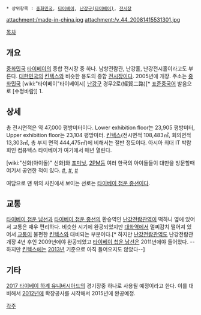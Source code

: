  * 상위항목 : [[중화민국]], [[타이베이]], [[난강구(타이베이)]], [[전시장]]

{{{+1 台北世界貿易中心南港展覽館 / Taipei World Trade Center Nangang Exhibition Hall }}}

attachment:/made-in-china.jpg
attachment:/v_44_20081415531301.jpg

[[목차]]

== 개요 ==
[[중화민국]] [[타이베이]]의 종합 전시장 중 하나. 남항전람관, 난강홀, 난강전시홀이라고도 부른다. [[대한민국]]의 [[킨텍스]]와 비슷한 용도의 종합 [[전시장]]이다. 2005년에 개장. 주소는 [[중화민국]] [wiki:"타이베이"타이베이시] [[난강구]] 경무2로(經貿二路)[* [[표준중국어]] 발음으로 [수정바람]] 1.

== 상세 ==
총 전시면적은 약 47,000 평방미터이다. Lower exhibition floor는 23,905 평방미터, Upper exhibition floor는 23,104 평방미터. [[킨텍스]](전시면적 108,483㎡, 회의면적 13,303㎡, 총 부지 면적 444,475㎡)에 비해서는 절반 정도이다. 아시아 최대 IT 박람회인 컴퓨텍스 타이베이가 여기에서 매년 열린다.

[wiki:"신화(아이돌)" 신화]와 [[포미닛]], [[2PM]]등 여러 한국의 아이돌들이 대만을 방문할때 여기서 공연한 적이 있다.  [http://bntnews.hankyung.com/apps/news?popup=0&nid=04&c1=04&c2=04&c3=00&nkey=201205051559023&mode=sub_view #], [http://news.sportsseoul.com/read/photomovie/1171760.htm #], [http://www.fnn.co.kr/content.asp?aid=1bb2a91ff37345c6970bd2005cee5442 #]

여담으로 맨 위의 사진에서 보이는 선로는 [[타이베이 첩운 종선]]이다.

== 교통 ==
[[타이베이 첩운 남선]]과 [[타이베이 첩운 종선]]의 환승역인 [[난강전람관역]]이 떡하니 옆에 있어서 교통은 매우 편리하다. 비슷한 시기에 완공되었지만 [[대화역]]에서 멀찌감치 떨어져 있어서 [[교통]]이 불편한 [[킨텍스]]와 대비되는 부분이다.[* 하지만 [[난강전람관역]]도 난강전람관 개장 4년 후인 2009년에야 완공되었고 [[타이베이 첩운 남선]]은 2011년에야 들어왔다. --하지만 [[킨텍스]]에는 [[2013년]] 기준으로 아직 들어오지도 않았다--]

== 기타 ==
[[2017 타이베이 하계 유니버시아드]]의 경기장중 하나로 사용될 예정이라고 한다. 이를 대비해서 [[2012년]]에 확장공사를 시작해서 2015년에 완공예정.

[[각주]]
